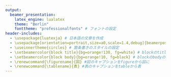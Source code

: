 ---
output:
  beamer_presentation:
    latex_engine: lualatex
    theme: "Berlin"
    fonttheme: "professionalfonts" # フォントの設定
header-includes:
  - \usepackage{luatexja} # 日本語の文章を作成
  - \usepackage[orientation=portrait,size=a0,scale=1.4,debug]{beamerposter} # posterを作ると明示
  - \useinnertheme{circles} # 箇条書きのスタイルの設定
  - \setbeamercolor{block title}{bg=orange!130, fg=white} # blockのtitleの色
  - \setbeamercolor{block body}{bg=orange!10, fg=black} # blockのbodyの色
  - \renewcommand{\figurename}{図} #図のキャプションをfigureから図に
  - \renewcommand{\tablename}{表} #表のキャプションをtableから表
---

<!-- 幅調整 -->

```{=latex}
\vspace{0.0\textheight}
```

<!-- タイトル -->

```{=latex}
\begin{minipage}[]{0.77\columnwidth}
\huge 研究タイトル\\
[5mm]
\large hoge大学 hoge学部 hoge学科 x年 名前
\end{minipage}
\begin{minipage}[]{0.22\columnwidth}
\begin{figure}\centering
\includegraphics[width=\columnwidth]{Logo/logo.png}
\end{figure}
\end{minipage}
```

<!-- はじめに -->

```{=latex}
\begin{minipage}[]{\columnwidth}
\begin{block}{はじめに}
研究について概要を書く
\end{block}
\end{minipage}
```

<!-- 内容の開始 -->

```{=latex}
\begin{columns}[T]
```

<!-- 1列目の開始 -->

```{=latex}
\begin{column}{.49\linewidth} % ここから1列目
```

<!-- Section -->

```{=latex}
\begin{block}{Section1}
hogehoge
\end{block}
```

<!-- Section -->

```{=latex}
\begin{block}{Section2}
hogehoge
\end{block}
```

<!-- Section -->

```{=latex}
\begin{block}{Section3}
hogehoge
\end{block}
```

<!-- Section -->

```{=latex}
\begin{block}{Section4}
hogehoge
\end{block}
```

<!-- 1列目の終了 -->

```{=latex}
\end{column} % 1列目の終了
```

<!-- 2列目の開始 -->

```{=latex}
\begin{column}{.49\linewidth} % ここから2列目
```

<!-- Section -->

```{=latex}
\begin{block}{Section5}
hogehoge
\end{block}
```

<!-- Section -->

```{=latex}
\begin{block}{Section6}
hogehoge
\end{block}
```

<!-- Section -->

```{=latex}
\begin{block}{Section7}
hogehoge
\end{block}
```

<!-- Section -->

```{=latex}
\begin{block}{Section8}
hogehoge
\end{block}
```

<!-- 2列目の終了 -->

```{=latex}
\end{column} % 2列目の終了
```

<!-- 内容の終わり -->

```{=latex}
\end{columns}
```


